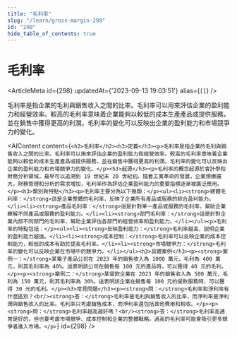 ```yaml
---
title: "毛利率"
slug: "/learn/gross-margin-298"
id: "298"
hide_table_of_contents: true
---
```



# 毛利率

<ArticleMeta id={298} updatedAt={'2023-09-13 19:03:51'} alias={`[]`} />
<div className='border-solid border-b border-t-0 my-4 border-[var(--ifm-color-gray-300)]' />

毛利率是指企業的毛利與銷售收入之間的比率。毛利率可以用來評估企業的盈利能力和經營效率。較高的毛利率意味着企業能夠以較低的成本生產產品或提供服務，並在銷售中獲得更高的利潤。毛利率的變化可以反映出企業的盈利能力和市場競爭力的變化。

<AIContent content={`<h2>毛利率</h2><h3>定義</h3><p>毛利率是指企業的毛利與銷售收入之間的比率。毛利率可以用來評估企業的盈利能力和經營效率。較高的毛利率意味着企業能夠以較低的成本生產產品或提供服務，並在銷售中獲得更高的利潤。毛利率的變化可以反映出企業的盈利能力和市場競爭力的變化。</p><h3>起源</h3><p>毛利率的概念起源於會計學和財務分析領域，最早可以追溯到 19 世紀末 20 世紀初。隨着工業革命的發展，企業規模擴大，財務管理和分析的需求增加，毛利率作為評估企業盈利能力的重要指標逐漸被廣泛應用。</p><h3>類別與特點</h3><p>毛利率主要分為以下幾類：</p><ul><li><strong>總體毛利率：</strong>這是企業整體的毛利率，反映了企業所有產品或服務的綜合盈利能力。</li><li><strong>產品毛利率：</strong>這是針對單一產品或服務的毛利率，幫助企業瞭解不同產品或服務的盈利能力。</li><li><strong>部門毛利率：</strong>這是針對企業內部不同部門的毛利率，幫助企業評估各部門的經營效率和盈利能力。</li></ul><p>毛利率的特點包括：</p><ul><li><strong>反映盈利能力：</strong>毛利率越高，説明企業的盈利能力越強。</li><li><strong>成本控制：</strong>毛利率可以反映企業的成本控制能力，較低的成本有助於提高毛利率。</li><li><strong>市場競爭力：</strong>毛利率的變化可以反映企業在市場中的競爭力。</li></ul><h3>具體案例</h3><p><strong>案例一：</strong>某電子產品公司在 2023 年的銷售收入為 1000 萬元，毛利為 400 萬元，則其毛利率為 40%。這表明該公司在銷售每 100 元的產品時，可以獲得 40 元的毛利。</p><p><strong>案例二：</strong>某餐飲企業在 2023 年的銷售收入為 500 萬元，毛利為 150 萬元，則其毛利率為 30%。這表明該企業在銷售每 100 元的餐飲服務時，可以獲得 30 元的毛利。</p><h3>常見問題</h3><p><strong>問：</strong>毛利率和淨利率有什麼區別？<br/><strong>答：</strong>毛利率是毛利與銷售收入的比率，而淨利率是淨利潤與銷售收入的比率。毛利率只考慮銷售成本，而淨利率還包括其他費用和税收。</p><p><strong>問：</strong>毛利率越高越好嗎？<br/><strong>答：</strong>毛利率高通常是好的，但也要考慮市場競爭、成本控制和企業的整體戰略。過高的毛利率可能會吸引更多競爭者進入市場。</p>`} id={298} />
